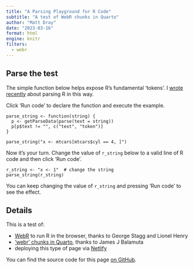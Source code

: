 ```yaml
---
title: "A Parsing Playground for R Code"
subtitle: "A test of WebR chunks in Quarto"
author: "Matt Dray"
date: "2023-03-16"
format: html
engine: knitr
filters:
  - webr
---
```


## Parse the test

The simple function below helps expose R's fundamental 'tokens'. I [wrote recently](https://www.rostrum.blog/2023/03/03/getparsedata/) about parsing R in this way.

Click 'Run code' to declare the function and execute the example.

```webr
parse_string <- function(string) {
  p <- getParseData(parse(text = string))
  p[p$text != "", c("text", "token")]
}

parse_string("x <- mtcars[mtcars$cyl == 4, ]")
```

Now it's your turn. Change the value of `r_string` below to a valid line of R code and then click 'Run code'.

```webr
r_string <- "x <- 1"  # change the string
parse_string(r_string)
```

You can keep changing the value of `r_string` and pressing 'Run code' to see the effect.

## Details

This is a test of:

* [WebR](https://github.com/r-wasm/webr/) to run R in the browser, thanks to George Stagg and Lionel Henry
* ['webr' chunks in Quarto](https://github.com/coatless/quarto-webr), thanks to James J Balamuta
* deploying this type of page via [Netlify](https://docs.netlify.com/site-deploys/create-deploys/)

You can find the source code for this page [on GitHub](https://github.com/matt-dray/webr-parse-test).